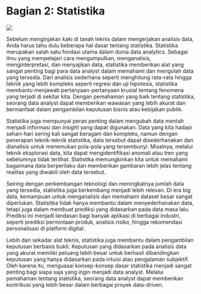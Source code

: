 # Bagian 2: Statistika

![](Statistics-pana.png){fig-align="center"}

Sebelum menginjakan kaki di tanah teknis dalam mengerjakan analisis data, Anda harus tahu dulu beberapa hal dasar tentang statistika. Statistika merupakan salah satu fondasi utama dalam dunia data analytics. Sebagai ilmu yang mempelajari cara mengumpulkan, menganalisis, menginterpretasi, dan menyajikan data, statistika memberikan alat yang sangat penting bagi para data analyst dalam memahami dan mengolah data yang tersedia. Dari analisis sederhana seperti menghitung rata-rata hingga teknik yang lebih kompleks seperti regresi dan uji hipotesis, statistika membantu menjawab pertanyaan-pertanyaan krusial tentang fenomena yang terjadi di sekitar kita. Dengan pemahaman yang baik tentang statistika, seorang data analyst dapat memberikan wawasan yang lebih akurat dan bermanfaat dalam pengambilan keputusan bisnis atau kebijakan publik.

Statistika juga mempunyai peran penting dalam mengubah data mentah menjadi informasi dan _insight_ yang dapat digunakan. Data yang kita hadapi sehari-hari sering kali sangat beragam dan kompleks, namun dengan penerapan teknik-teknik statistika, data tersebut dapat disederhanakan dan dianalisis untuk menemukan pola-pola yang tersembunyi. Misalnya, melalui teknik eksplorasi data, kita dapat mengidentifikasi anomali atau tren yang sebelumnya tidak terlihat. Statistika memungkinkan kita untuk memahami bagaimana data berperilaku dan memberikan gambaran lebih jelas tentang realitas yang diwakili oleh data tersebut.

Seiring dengan perkembangan teknologi dan meningkatnya jumlah data yang tersedia, statistika juga berkembang menjadi lebih relevan. Di era big data, kemampuan untuk menganalisis dan memahami dataset besar sangat diperlukan. Statistika tidak hanya membantu dalam menyederhanakan data, tetapi juga dalam membuat prediksi yang didasarkan pada data masa lalu. Prediksi ini menjadi landasan bagi banyak aplikasi di berbagai industri, seperti prediksi permintaan produk, analisis risiko, hingga rekomendasi personalisasi di platform digital.

Lebih dari sekadar alat teknis, statistika juga membantu dalam pengambilan keputusan berbasis bukti. Keputusan yang didasarkan pada analisis data yang akurat memiliki peluang lebih besar untuk berhasil dibandingkan keputusan yang hanya didasarkan pada intuisi atau pengalaman subjektif. Oleh karena itu, menguasai konsep-konsep dasar statistika menjadi sangat penting bagi siapa saja yang ingin menjadi data analyst. Melalui pemahaman tentang statistika, seorang data analyst dapat memberikan kontribusi yang lebih besar dalam berbagai proyek data-driven.

